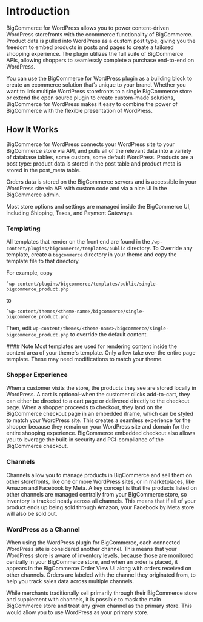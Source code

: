 # Introduction

BigCommerce for WordPress allows you to power content-driven WordPress storefronts with the ecommerce functionality of BigCommerce. Product data is pulled into WordPress as a custom post type, giving you the freedom to embed products in posts and pages to create a tailored shopping experience. The plugin utilizes the full suite of BigCommerce APIs, allowing shoppers to seamlessly complete a purchase end-to-end on WordPress.

You can use the BigCommerce for WordPress plugin as a building block to create an ecommerce solution that’s unique to your brand. Whether you want to link multiple WordPress storefronts to a single BigCommerce store or extend the open source plugin to create custom-made solutions, BigCommerce for WordPress makes it easy to combine the power of BigCommerce with the flexible presentation of WordPress.

## How It Works

BigCommerce for WordPress connects your WordPress site to your BigCommerce store via API, and pulls all of the relevant data into a variety of database tables, some custom, some default WordPress. Products are a post type: product data is stored in the post table and product meta is stored in the post_meta table.

Orders data is stored on the BigCommerce servers and is accessible in your WordPress site via API with custom code and via a nice UI in the BigCommerce admin.

Most store options and settings are managed inside the BigCommerce UI, including Shipping, Taxes, and Payment Gateways.

### Templating

All templates that render on the front end are found in the `/wp-content/plugins/bigcommerce/templates/public` directory. To
Override any template, create a `bigcommerce` directory in your theme and copy the template file to that directory.

For example, copy
```
`wp-content/plugins/bigcommerce/templates/public/single-bigcommerce_product.php`
```
to
```
`wp-content/themes/<theme-name>/bigcommerce/single-bigcommerce_product.php`
```
Then, edit `wp-content/themes/<theme-name>/bigcommerce/single-bigcommerce_product.php` to override the default content.

<Callout type="info">
#### Note
Most templates are used for rendering content inside the content area of your theme's template. Only a few take over the entire page template. These may need modifications to match your theme.
</Callout>

### Shopper Experience

When a customer visits the store, the products they see are stored locally in WordPress. A cart is optional–when the customer clicks add-to-cart, they can either be directed to a cart page or delivered directly to the checkout page.
When a shopper proceeds to checkout, they land on the BigCommerce checkout page in an embedded iframe, which can be styled to match your WordPress site. This creates a seamless experience for the shopper because they remain on your WordPress site and domain for the entire shopping experience. BigCommerce embedded checkout also allows you to leverage the built-in security and PCI-compliance of the BigCommerce checkout.

### Channels

Channels allow you to manage products in BigCommerce and sell them on other storefronts, like one or more WordPress sites, or in marketplaces, like Amazon and Facebook by Meta. A key concept is that the products listed on other channels are managed centrally from your BigCommerce store, so inventory is tracked neatly across all channels. This means that if all of your product ends up being sold through Amazon, your Facebook by Meta store will also be sold out.

### WordPress as a Channel

When using the WordPress plugin for BigCommerce, each connected WordPress site is considered another channel. This means that your WordPress store is aware of inventory levels, because those are monitored centrally in your BigCommerce store, and when an order is placed, it appears in the BigCommerce Order View UI along with orders received on other channels. Orders are labeled with the channel they originated from, to help you track sales data across multiple channels.

While merchants traditionally sell primarily through their BigCommerce store and supplement with channels, it is possible to mask the main BigCommerce store and treat any given channel as the primary store. This would allow you to use WordPress as your primary store.
